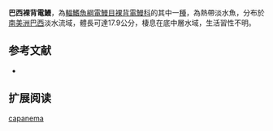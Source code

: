 {{Speciesbox
| name = 巴西裸背電鰻
| status = NE
| status_system = IUCN3.1
| genus = Gymnotus
| species = capanema
| authority = [[Milhomem,_Crampton,_Pierczeka,_Shetka,_Silva_&_Nagamachi|Milhomem, Crampton, Pierczeka, Shetka, Silva & Nagamachi]], 2012
| synonyms = 
}}
'''巴西裸背電鰻'''，為[[輻鰭魚綱|輻鰭魚綱]][[電鰻目|電鰻目]][[裸背電鰻科|裸背電鰻科]]的其中一[[種|種]]，為熱帶淡水魚，分布於[[南美洲|南美洲]][[巴西|巴西]]淡水流域，體長可達17.9公分，棲息在底中層水域，生活習性不明。

==参考文献==
*{{FishBase_species|genus=Gymnotus|species=capanema|year=2015|month=9}}

== 扩展阅读 ==
{{refbegin}}
{{wikispecies-inline|Gymnotus capanema|巴西裸背電鰻}}
{{refend}}
{{Taxonbar|from=Q5540793}}

[[Category:裸背電鰻屬|capanema]]